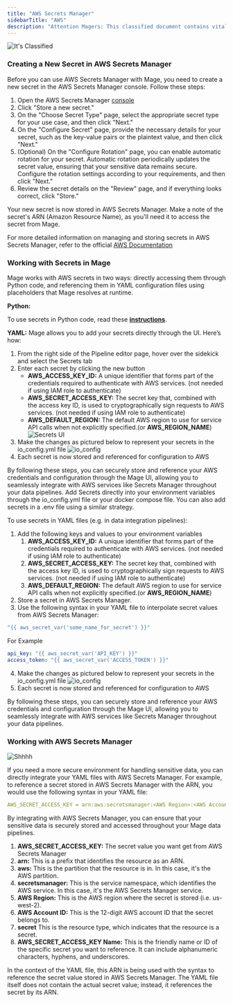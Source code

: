 ```yaml
---
title: "AWS Secrets Manager"
sidebarTitle: "AWS"
description: "Attention Magers: This classified document contains vital intel on securing sensitive data within the AWS Secrets Manager vault. Study the protocols carefully to create and operationalize confidential secrets, granting you clearance to integrate them into your Mage data pipeline projects."
---
```

![It's Classified](https://github.com/mage-ai/assets/blob/main/secrets_assets/Source_%20Giphy%20(4).gif?raw=True)
### **Creating a New Secret in AWS Secrets Manager**

Before you can use AWS Secrets Manager with Mage, you need to create a new secret in the AWS Secrets Manager console. Follow these steps:

1. Open the AWS Secrets Manager [console](https://console.aws.amazon.com/secretsmanager/)
2. Click "Store a new secret."
3. On the "Choose Secret Type" page, select the appropriate secret type for your use case, and then click "Next."
4. On the "Configure Secret" page, provide the necessary details for your secret, such as the key-value pairs or the plaintext value, and then click "Next."
5. (Optional) On the "Configure Rotation" page, you can enable automatic rotation for your secret. Automatic rotation periodically updates the secret value, ensuring that your sensitive data remains secure. Configure the rotation settings according to your requirements, and then click "Next."
6. Review the secret details on the "Review" page, and if everything looks correct, click "Store."

Your new secret is now stored in AWS Secrets Manager. Make a note of the secret's ARN (Amazon Resource Name), as you'll need it to access the secret from Mage.

For more detailed information on managing and storing secrets in AWS Secrets Manager, refer to the official [AWS Documentation](https://docs.aws.amazon.com/secretsmanager/latest/userguide/managing-secrets.html)

### Working with Secrets in Mage

Mage works with AWS secrets in two ways: directly accessing them through Python code, and referencing them in YAML configuration files using placeholders that Mage resolves at runtime.

**Python:**

To use secrets in Python code, read these [**instructions**](https://docs.mage.ai/design/data-loading#aws-secret-loader).

**YAML:**
<Accordion title="Add Secrets Through Mage UI">
Mage allows you to add your secrets directly through the UI. Here’s how:

1. From the right side of the Pipeline editor page, hover over the sidekick and select the Secrets tab
2. Enter each secret by clicking the new button
    - **AWS_ACCESS_KEY_ID:** A unique identifier that forms part of the credentials required to authenticate with AWS services. (not needed if using IAM role to authenticate)
    - **AWS_SECRET_ACCESS_KEY:** The secret key that, combined with the access key ID, is used to cryptographically sign requests to AWS services. (not needed if using IAM role to authenticate)
    - **AWS_DEFAULT_REGION:**  The default AWS region to use for service API calls when not explicitly specified.(or **AWS_REGION_NAME**)
![Secrets UI](https://github.com/mage-ai/assets/blob/main/secrets_assets/secrets_aws.png?raw=True)
3. Make the changes as pictured below to represent your secrets in the io_config.yml file
![io_config](https://github.com/mage-ai/assets/blob/main/secrets_assets/io_config_aws.png?raw=True)
4. Each secret is now stored and referenced for configuration to AWS

By following these steps, you can securely store and reference your AWS credentials and configuration through the Mage UI, allowing you to seamlessly integrate with AWS services like Secrets Manager throughout your data pipelines.
</Accordion>
<Accordion title="Add Secrets Through Environment Variables">
Add Secrets directly into your environment variables through the io_config.yml file or your docker compose file. You can also add secrets in a .env file using a similar strategy. 

To use secrets in YAML files (e.g. in data integration pipelines):

1. Add the following keys and values to your environment variables 
    1. **AWS_ACCESS_KEY_ID:** A unique identifier that forms part of the credentials required to authenticate with AWS services. (not needed if using IAM role to authenticate)
    2. **AWS_SECRET_ACCESS_KEY:** The secret key that, combined with the access key ID, is used to cryptographically sign requests to AWS services. (not needed if using IAM role to authenticate)
    3. **AWS_DEFAULT_REGION:**  The default AWS region to use for service API calls when not explicitly specified.(or **AWS_REGION_NAME**)
2. Store a secret in AWS Secrets Manager.
3. Use the following syntax in your YAML file to interpolate secret values from AWS Secrets Manager:

```yaml
"{{ aws_secret_var('some_name_for_secret') }}"
```

For Example

```yaml
api_key: "{{ aws_secret_var('API_KEY') }}"
access_token: "{{ aws_secret_var('ACCESS_TOKEN') }}"
```

4. Make the changes as pictured below to represent your secrets in the io_config.yml file
![io_config](https://github.com/mage-ai/assets/blob/main/secrets_assets/io_config_aws.png?raw=True)
5. Each secret is now stored and referenced for configuration to AWS

By following these steps, you can securely store and reference your AWS credentials and configuration through the Mage UI, allowing you to seamlessly integrate with AWS services like Secrets Manager throughout your data pipelines.
</Accordion>

### **Working with AWS Secrets Manager**
![Shhhh](https://github.com/mage-ai/assets/blob/main/secrets_assets/Source_%20Giphy%20(5).gif?raw=True)

If you need a more secure environment for handling sensitive data, you can directly integrate your YAML files with AWS Secrets Manager. For example, to reference a secret stored in AWS Secrets Manager with the ARN, you would use the following syntax in your YAML file:

```yaml
AWS_SECRET_ACCESS_KEY = arn:aws:secretsmanager:<AWS Region>:<AWS Account ID>:secret:<AWS_SECRET_ACCESS_KEY Name>
```

By integrating with AWS Secrets Manager, you can ensure that your sensitive data is securely stored and accessed throughout your Mage data pipelines.

1. **AWS_SECRET_ACCESS_KEY:** The secret value you want get from AWS Secrets Manager
2. **arn:** This is a prefix that identifies the resource as an ARN.
3. **aws:** This is the partition that the resource is in. In this case, it's the AWS partition.
4. **secretsmanager:** This is the service namespace, which identifies the AWS service. In this case, it's the AWS Secrets Manager service.
5. **AWS Region:** This is the AWS region where the secret is stored (i.e. us-west-2).
6.  **AWS Account ID:** This is the 12-digit AWS account ID that the secret belongs to.
7. **secret** This is the resource type, which indicates that the resource is a secret.
8. **AWS_SECRET_ACCESS_KEY Name:** This is the friendly name or ID of the specific secret you want to reference. It can include alphanumeric characters, hyphens, and underscores.

In the context of the YAML file, this ARN is being used with the syntax to reference the secret value stored in AWS Secrets Manager. The YAML file itself does not contain the actual secret value; instead, it references the secret by its ARN.